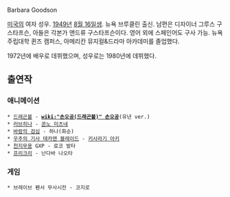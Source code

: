 Barbara Goodson

[[미국]]의 여자 성우. [[1949년]] [[8월 16일]]생. 뉴욕 브루클린 출신. 남편은 디자이너 그루스 구스타프슨, 아들은 각본가 앤드류 구스타프슨이다. 영어 외에 스페인어도 구사 가능. 뉴욕 주립대학 퀸즈 캠퍼스, 아메리칸 뮤지컬&드라마 아카데미를 졸업했다.

1972년에 배우로 데뷔했으며, 성우로는 1980년에 데뷔했다.

== 출연작 ==
=== 애니메이션 ===
 * [[드래곤볼]] - '''[[wiki:"손오공(드래곤볼)" 손오공]]'''(유년 ver.)
 * [[러브히나]] - [[콘노 미츠네]]
 * [[바람의 검심]] - 하나(화순)
 * [[우주의 기사 테카맨 블레이드]] - [[키사라기 아키]]
 * [[천지무용]] GXP - 료코 발타
 * [[프리크리]] - 난다바 나오타

=== 게임 ===
 * 브레이브 펜서 무사시전 - 코지로
